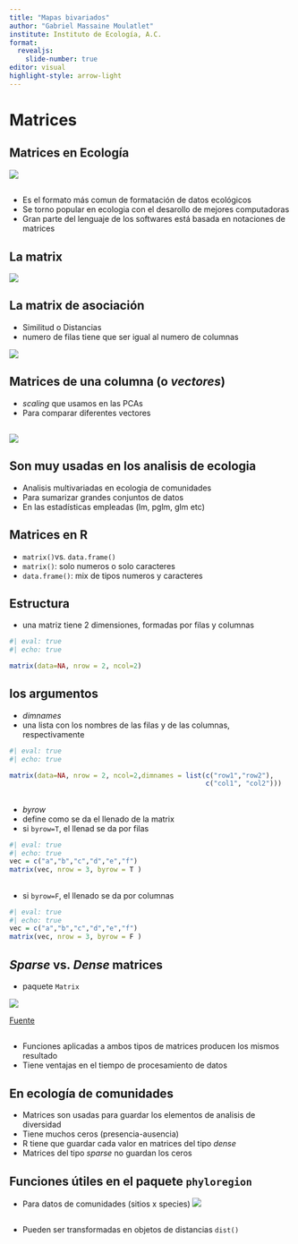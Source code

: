 ```yaml
---
title: "Mapas bivariados"
author: "Gabriel Massaine Moulatlet"
institute: Instituto de Ecología, A.C.
format: 
  revealjs:
    slide-number: true
editor: visual
highlight-style: arrow-light
---
```


# Matrices

## Matrices en Ecología

![](https://i.imgflip.com/lnf8o.jpg)

## 
-   Es el formato más comun de formatación de datos ecológicos
-   Se torno popular en ecologia con el desarollo de mejores computadoras
-   Gran parte del lenguaje de los softwares está basada en notaciones de matrices 

## La matrix
![](imgs/matrix.jpg)

## La matrix de asociación
- Similitud o Distancias
- numero de filas tiene que ser igual al numero de columnas

![](imgs/amatrix.jpg)


## Matrices de una columna (o *vectores*)
- *scaling* que usamos en las PCAs
- Para comparar diferentes vectores

##
![](imgs/vector.jpg)

## Son muy usadas en los analisis de ecologia
- Analisis multivariadas en ecologia de comunidades
- Para sumarizar grandes conjuntos de datos
- En las estadísticas empleadas (lm, pglm, glm etc)

## Matrices en R
-   `matrix()`vs. `data.frame()`
-   `matrix()`: solo numeros o solo caracteres
-   `data.frame()`: mix de tipos numeros y caracteres

## Estructura
-   una matriz tiene 2 dimensiones, formadas por filas y columnas

```r
#| eval: true
#| echo: true

matrix(data=NA, nrow = 2, ncol=2)

```

## los argumentos
-   *dimnames*
-   una lista con los nombres de las filas y de las columnas, respectivamente

```r
#| eval: true
#| echo: true

matrix(data=NA, nrow = 2, ncol=2,dimnames = list(c("row1","row2"),
                                                 c("col1", "col2")))
```

## 
-   *byrow*
-   define como se da el llenado de la matrix
-   si `byrow=T`, el llenad se da por filas

```r
#| eval: true
#| echo: true
vec = c("a","b","c","d","e","f")
matrix(vec, nrow = 3, byrow = T )
```

## 
- si `byrow=F`, el llenado se da por columnas
```r
#| eval: true
#| echo: true
vec = c("a","b","c","d","e","f")
matrix(vec, nrow = 3, byrow = F )
```

## *Sparse* vs. *Dense* matrices
- paquete `Matrix`

![](imgs/sparse.png)

[Fuente](https://ocw.mit.edu/courses/18-335j-introduction-to-numerical-methods-spring-2019/bcd746dca8cbf0d5a890f01a72d8ef64_MIT18_335JS19_lec24.pdf)

##
- Funciones aplicadas a ambos tipos de matrices producen los mismos resultado
- Tiene ventajas en el tiempo de procesamiento de datos

## En ecología de comunidades
- Matrices son usadas para guardar los elementos de analisis de diversidad
- Tiene muchos ceros (presencia-ausencia)
- R tiene que guardar cada valor en matrices del tipo *dense*
- Matrices del tipo *sparse* no guardan los ceros

## Funciones útiles en el paquete `phyloregion`
- Para datos de comunidades (sitios x species)
![](https://besjournals.onlinelibrary.wiley.com/cms/asset/9d1bd0e9-bf6b-4c35-ba9d-6cbf31a48d2e/mee313478-fig-0002-m.jpg)

##
-   Pueden ser transformadas en objetos de distancias `dist()`
